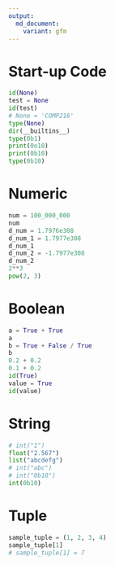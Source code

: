 ```yaml
---
output:
  md_document:
    variant: gfm
---
```


# Start-up Code

```python
id(None)
test = None
id(test)
# None = 'COMP216'
type(None)
dir(__builtins__)
type(0b1)
print(0o10)
print(0b10)
type(0b10)
```

# Numeric

```python
num = 100_000_000
num
d_num = 1.7976e308
d_num_1 = 1.7977e308
d_num_1
d_num_2 = -1.7977e308
d_num_2
2**3
pow(2, 3)
```

# Boolean

```python
a = True + True
a
b = True + False / True
b
0.2 + 0.2
0.1 + 0.2
id(True)
value = True
id(value)
```

# String

```python
# int("1")
float("2.567")
list("abcdefg")
# int("abc")
# int("0b10")
int(0b10)
```

# Tuple

```python
sample_tuple = (1, 2, 3, 4)
sample_tuple[1]
# sample_tuple[1] = 7
```
